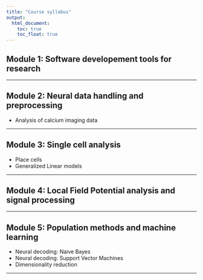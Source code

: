 ```yaml
---
title: "Course syllabus"
output: 
  html_document:
    toc: true
    toc_float: true
---
```


## Module 1: Software developement tools for research

---

## Module 2: Neural data handling and preprocessing
- Analysis of calcium imaging data

---

## Module 3: Single cell analysis
- Place cells
- Generalized Linear models

---

## Module 4: Local Field Potential analysis and signal processing

---

## Module 5: Population methods and machine learning
- Neural decoding: Naive Bayes 
- Neural decoding: Support Vector Machines
- Dimensionality reduction

---
